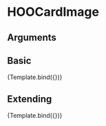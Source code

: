 
<Meta title="Molecules/Card-Elements/HOOCardImage" component={HOOCardImage} />

# HOOCardImage


## Arguments

<ArgsTable of={HOOCardImage} />


## Basic
<Canvas>
  <Story 
    name="Basic"
    args = { 
      { imageSource: "https://placekitten.com/320/180", imageAlt: "Kitten", width: 320, height: 180 }
    }>
    {Template.bind({})}
  </Story>
</Canvas>

## Extending
<Canvas>
  <Story 
    name="Extending"
    args = { 
     { imageSource: "https://placekitten.com/320/180", imageAlt: "Kitten", width: 320, height: 180, rootElementAttributes: { style: { backgroundColor: "red" } }}
    }>
    {Template.bind({})}
  </Story>
</Canvas>